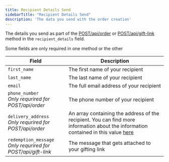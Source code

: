 ```yaml
---
title: Recipient Details Send 
sidebarTitle: "Recipient Details Send"
description: 'The data you send with the order creation'
---
```


The details you send as part of the [POST/api/order](/api-reference/endpoint/products) or [POST/api/gift-link](/api-reference/endpoint/products) method in the `recipient_details` field.

Some fields are only required in one method or the other

| Field                                                                | Description                                                                                                                                    |
| -------------------------------------------------------------------- | ---------------------------------------------------------------------------------------------------------------------------------------------- |
| `first_name`                                                         | The first name of your recipient |
| `last_name`                                                          | The last name of your recipient |
| `email`                                                              | The full email address of your recipient  |
| `phone_number` <br/> _Only requrired for POST/api/order_             | The phone number of your recipient |
| `delivery_address` <br/> _Only requrired for POST/api/order_         | An array containing the address of the recipient. You can find more information about the information contained in this value [here](/orders/send-deliveryaddress) |
| `redemption_message` <br/> _Only requrired for POST/api/gift-link_   | The message that gets attached to your gifting link |
